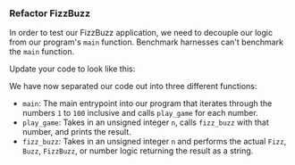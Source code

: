 
### Refactor FizzBuzz

In order to test our FizzBuzz application, we need to decouple our logic from our program's `main` function.
Benchmark harnesses can't benchmark the `main` function.

Update your code to look like this:

<FizzBuzzRefactorRustCode />

We have now separated our code out into three different functions:

- `main`: The main entrypoint into our program that iterates through the numbers `1` to `100` inclusive and calls `play_game` for each number.
- `play_game`: Takes in an unsigned integer `n`, calls `fizz_buzz` with that number, and prints the result.
- `fizz_buzz`: Takes in an unsigned integer `n` and performs the actual `Fizz`, `Buzz`, `FizzBuzz`, or number logic returning the result as a string.
